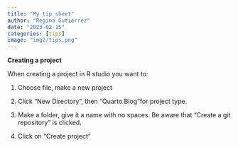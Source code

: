 ```yaml
---
title: "My tip sheet"
author: "Regina Gutierrez"
date: "2023-02-15"
categories: [tips]
image: "img2/tips.png"
---
```




**Creating a project** 

When creating a project in R studio you want to: 
  
  1. Choose file, make a new project 
  
  2. Click "New Directory", then "Quarto             Blog"for project type. 
  
  3. Make a folder, give it a name with no          spaces. Be aware that "Create a git            repository" is clicked. 
  
  4. Click on "Create project" 
  
  